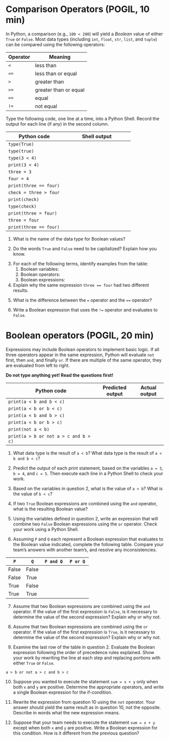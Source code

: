 # Comparison Operators (POGIL, 10 min)

In Python, a comparison (e.g., `100 < 200`) will yield a *Boolean* value of either `True` or `False`. Most data types (including `int`, `float`, `str`, `list`, and `tuple`) can be compared using the following operators:

| Operator | Meaning                |
|----------|------------------------|
| `<`      | less than              |
| `<=`     | less than or equal     |
| `>`      | greater than           |
| `>=`     | greater than or equal  |
| `==`     | equal                  |
| `!=`     | not equal              |

Type the following code, one line at a time, into a Python Shell. Record the output for each line (if any) in the second column.

| Python code              | Shell output                  |
|--------------------------|-------------------------------|
| `type(True)`             | \TextField[width=2.5cm, name=comp_ans1]{}  |
| `type(true)`             | \TextField[width=2.5cm, name=comp_ans2]{}  |
| `type(3 < 4)`            | \TextField[width=2.5cm, name=comp_ans3]{}  |
| `print(3 < 4)`           | \TextField[width=2.5cm, name=comp_ans4]{}  |
| `three = 3`              | \TextField[width=2.5cm, name=comp_ans5]{}  |
| `four = 4`               | \TextField[width=2.5cm, name=comp_ans6]{}  |
| `print(three == four)`   | \TextField[width=2.5cm, name=comp_ans7]{}  |
| `check = three > four`   | \TextField[width=2.5cm, name=comp_ans8]{}  |
| `print(check)`           | \TextField[width=2.5cm, name=comp_ans9]{}  |
| `type(check)`            | \TextField[width=2.5cm, name=comp_ans10]{} |
| `print(three = four)`    | \TextField[width=2.5cm, name=comp_ans11]{} |
| `three = four`           | \TextField[width=2.5cm, name=comp_ans12]{} |
| `print(three == four)`   | \TextField[width=2.5cm, name=comp_ans13]{} |

1. What is the name of the data type for Boolean values? 

\TextField[width=\linewidth, name=comp_ans14]{}
   <!-- bool -->

2. Do the words `True` and `False` need to be capitalized? Explain how you know.

\TextField[width=\linewidth, name=comp_ans15]{}
   <!-- Yes, because type(true) resulted in NameError: name 'true' is not defined. -->

3. For each of the following terms, identify examples from the table:
   1. Boolean variables: \TextField[width=3.5cm, name=comp_ans16]{}
      <!-- check -->
   2. Boolean operators:  \TextField[width=3.5cm, name=comp_ans17]{}
      <!-- <, ==, > -->
   3. Boolean expressions:  \TextField[width=2.5cm, name=comp_ans18]{}
      <!-- 3 < 4, three == four, three > four -->

4. Explain why the same expression `three == four` had two different results.  

\TextField[multiline=true, width=\linewidth, height=3.75em, name=comp_ans19]{}
   <!-- The two variables were initially different values, so the first comparison was False. But later on, the value of four was assigned to three, so the second comparison was True. -->

5. What is the difference between the `=` operator and the `==` operator?

\TextField[multiline=true, width=\linewidth, height=2.5em, name=comp_ans20]{}
   <!-- The = operator assigns a value to a variable, and the == operator compares two values. -->

6. Write a Boolean expression that uses the `!=` operator and evaluates to `False`.  

\TextField[width=\linewidth, name=comp_ans21]{}
   <!-- 5 != 5 -->

# Boolean operators (POGIL, 20 min)

Expressions may include Boolean operators to implement basic logic. If all three operators appear in the same expression, Python will evaluate `not` first, then `and`, and finally `or`. If there are multiple of the same operator, they are evaluated from left to right.

**Do not type anything yet! Read the questions first!**

| Python code                               | Predicted output | Actual output |
|-------------------------------------------|------------------|---------------|
| `print(a < b and b < c)`                  | \TextField[width=2.5cm, name=bool_ops1]{}  | \TextField[width=2.5cm, name=bool_ops2]{}  |
| `print(a < b or b < c)`                   | \TextField[width=2.5cm, name=bool_ops3]{}  | \TextField[width=2.5cm, name=bool_ops4]{}  |
| `print(a < b and b > c)`                  | \TextField[width=2.5cm, name=bool_ops5]{}  | \TextField[width=2.5cm, name=bool_ops6]{}  |
| `print(a < b or b > c)`                   | \TextField[width=2.5cm, name=bool_ops7]{}  | \TextField[width=2.5cm, name=bool_ops8]{}  |
| `print(not a < b)`                        | \TextField[width=2.5cm, name=bool_ops9]{}  | \TextField[width=2.5cm, name=bool_ops10]{} |
| `print(a > b or not a > c and b > c)`     | \TextField[width=2.5cm, name=bool_ops11]{} | \TextField[width=2.5cm, name=bool_ops12]{} |

1. What data type is the result of `a < b`? What data type is the result of `a < b and b < c`?  

\TextField[width=\linewidth, name=bool_ans30]{}
   <!-- The type of each is `bool`; both are Boolean expressions. -->

2. Predict the output of each print statement, based on the variables `a = 3`, `b = 4`, and `c = 5`. Then execute each line in a Python Shell to check your work.

3. Based on the variables in question 2, what is the value of `a < b`? What is the value of `b < c`?  

\TextField[width=\linewidth, name=bool_ans31]{}
   <!-- They are both true. -->

4. If two `True` Boolean expressions are combined using the `and` operator, what is the resulting Boolean value?  

\TextField[width=\linewidth, name=bool_ans32]{}
   <!-- True and True is True. -->

5. Using the variables defined in question 2, write an expression that will combine two `False` Boolean expressions using the `or` operator. Check your work using a Python Shell.  

\TextField[width=\linewidth, name=bool_ans33]{}
   <!-- `a > b or a > c` -->

6. Assuming `P` and `Q` each represent a Boolean expression that evaluates to the Boolean value indicated, complete the following table. Compare your team's answers with another team's, and resolve any inconsistencies.

| `P`    | `Q`    | `P and Q` | `P or Q` |
|--------|--------|-----------|----------|
| False  | False  | \TextField[width=2.5cm, name=bool_ops13]{} | \TextField[width=2.5cm, name=bool_ops14]{} |
| False  | True   | \TextField[width=2.5cm, name=bool_ops15]{} | \TextField[width=2.5cm, name=bool_ops16]{} |
| True   | False  | \TextField[width=2.5cm, name=bool_ops17]{} | \TextField[width=2.5cm, name=bool_ops18]{} |
| True   | True   | \TextField[width=2.5cm, name=bool_ops19]{} | \TextField[width=2.5cm, name=bool_ops20]{} |

7. Assume that two Boolean expressions are combined using the `and` operator. If the value of the first expression is `False`, is it necessary to determine the value of the second expression? Explain why or why not.  

\TextField[width=\linewidth, name=bool_ans34]{}
   <!-- It is unnecessary, because "false and anything" is false. -->

8. Assume that two Boolean expressions are combined using the `or` operator. If the value of the first expression is `True`, is it necessary to determine the value of the second expression? Explain why or why not.  

\TextField[width=\linewidth, name=bool_ans35]{}
   <!-- It is unnecessary, because "true or anything" is true. -->

9.  Examine the last row of the table in question 2. Evaluate the Boolean expression following the order of precedence rules explained. Show your work by rewriting the line at each step and replacing portions with either `True` or `False`.

   ```
   a > b or not a > c and b > c
   ```

\TextField[multiline=true, width=\linewidth, height=5em, name=bool_ans36]{}
   <!--
   ```
   False or not a > c and b > c
   False or not False and b > c
   False or True and b > c
   False or True and False
   False or False
   False
   ```
   -->

10. Suppose you wanted to execute the statement `sum = x + y` only when both `x` and `y` are positive. Determine the appropriate operators, and write a single Boolean expression for the if-condition.  

\TextField[width=\linewidth, name=bool_ans37]{}
    <!-- `x > 0 and y > 0` -->

11. Rewrite the expression from question 10 using the `not` operator. Your answer should yield the same result as in question 10, not the opposite. Describe in words what the new expression means.  

\TextField[multiline=true, width=\linewidth, height=2.5em, name=bool_ans38]{}
    <!-- `not (x <= 0 or y <= 0)`
    In other words, "both x and y are positive" is equivalent to "neither x nor y is negative/zero". -->

12. Suppose that your team needs to execute the statement `sum = x + y` except when both `x` and `y` are positive. Write a Boolean expression for this condition. How is it different from the previous question?  

\TextField[multiline=true, width=\linewidth, height=3.75em, name=bool_ans39]{}
    <!-- `not (x > 0 and y > 0)`
    To represent "except when" logic, we simply negate the original condition. The previous question negated each of the operators as well, which is known as De Morgan's law. -->

